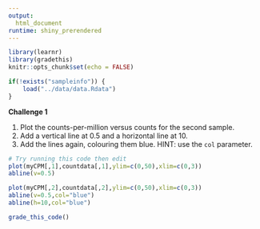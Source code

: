 ```yaml
---
output: 
  html_document
runtime: shiny_prerendered
---
```


```r
library(learnr)
library(gradethis)
knitr::opts_chunk$set(echo = FALSE)
```


```r
if(!exists("sampleinfo")) {
    load("../data/data.Rdata")
}
```

**Challenge 1**

1. Plot the counts-per-million versus counts for the second sample.
2. Add a vertical line at 0.5 and a horizontal line at 10.
3. Add the lines again, colouring them blue. HINT: use the `col` parameter.

```r
# Try running this code then edit
plot(myCPM[,1],countdata[,1],ylim=c(0,50),xlim=c(0,3))
abline(v=0.5)
```

```r
plot(myCPM[,2],countdata[,2],ylim=c(0,50),xlim=c(0,3))
abline(v=0.5,col="blue")
abline(h=10,col="blue")
```


```r
grade_this_code()
```
